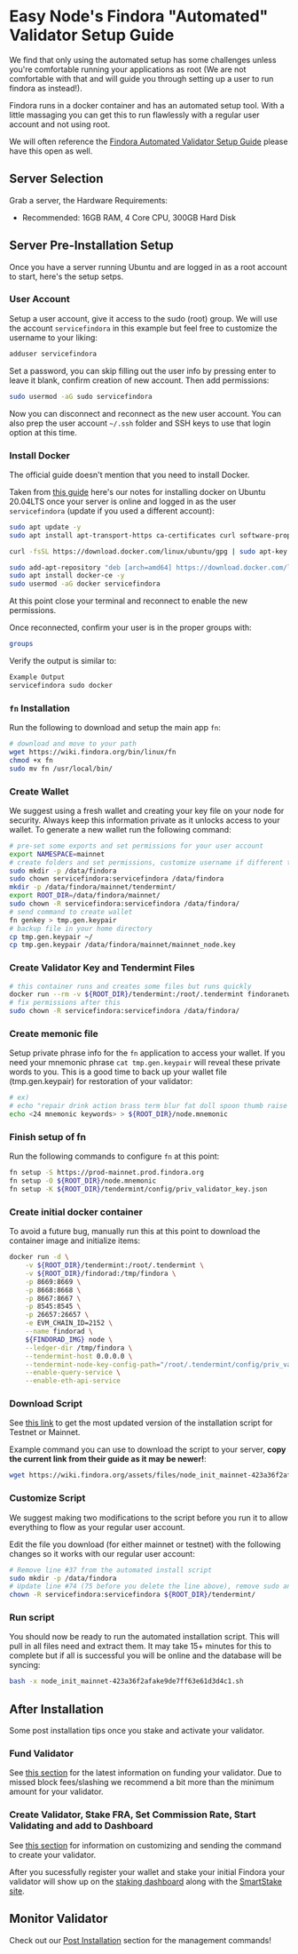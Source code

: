 # Easy Node's Findora "Automated" Validator Setup Guide
We find that only using the automated setup has some challenges unless you're comfortable running your applications as root (We are not comfortable with that and will guide you through setting up a user to run findora as instead!).

Findora runs in a docker container and has an automated setup tool. With a little massaging you can get this to run flawlessly with a regular user account and not using root.

We will often reference the [Findora Automated Validator Setup Guide](https://wiki.findora.org/docs/guides/auto-setup) please have this open as well.

## Server Selection
Grab a server, the Hardware Requirements:
- Recommended: 16GB RAM, 4 Core CPU, 300GB Hard Disk

## Server Pre-Installation Setup
Once you have a server running Ubuntu and are logged in as a root account to start, here's the setup setps.

### User Account
Setup a user account, give it access to the sudo (root) group. We will use the account `servicefindora` in this example but feel free to customize the username to your liking:

```bash
adduser servicefindora
```

Set a password, you can skip filling out the user info by pressing enter to leave it blank, confirm creation of new account. Then add permissions:

```bash
sudo usermod -aG sudo servicefindora
```

Now you can disconnect and reconnect as the new user account. You can also prep the user account `~/.ssh` folder and SSH keys to use that login option at this time.

### Install Docker
The official guide doesn't mention that you need to install Docker. 

Taken from [this guide](https://www.digitalocean.com/community/tutorials/how-to-install-and-use-docker-on-ubuntu-20-04) here's our notes for installing docker on Ubuntu 20.04LTS once your server is online and logged in as the user `servicefindora` (update if you used a different account):

```bash
sudo apt update -y
sudo apt install apt-transport-https ca-certificates curl software-properties-common -y
```

```bash
curl -fsSL https://download.docker.com/linux/ubuntu/gpg | sudo apt-key add -
```

```bash
sudo add-apt-repository "deb [arch=amd64] https://download.docker.com/linux/ubuntu focal stable"
sudo apt install docker-ce -y
sudo usermod -aG docker servicefindora
```

At this point close your terminal and reconnect to enable the new permissions.

Once reconnected, confirm your user is in the proper groups with:

```bash
groups
```

Verify the output is similar to:

```bash
Example Output
servicefindora sudo docker
```

### `fn` Installation
Run the following to download and setup the main app `fn`:

```bash
# download and move to your path
wget https://wiki.findora.org/bin/linux/fn
chmod +x fn
sudo mv fn /usr/local/bin/
```

### Create Wallet
We suggest using a fresh wallet and creating your key file on your node for security. Always keep this information private as it unlocks access to your wallet. To generate a new wallet run the following command:

```bash
# pre-set some exports and set permissions for your user account
export NAMESPACE=mainnet
# create folders and set permissions, customize username if different than `servicefindora`
sudo mkdir -p /data/findora
sudo chown servicefindora:servicefindora /data/findora
mkdir -p /data/findora/mainnet/tendermint/
export ROOT_DIR=/data/findora/mainnet/
sudo chown -R servicefindora:servicefindora /data/findora/
# send command to create wallet
fn genkey > tmp.gen.keypair
# backup file in your home directory
cp tmp.gen.keypair ~/
cp tmp.gen.keypair /data/findora/mainnet/mainnet_node.key
```

### Create Validator Key and Tendermint Files

```bash
# this container runs and creates some files but runs quickly
docker run --rm -v ${ROOT_DIR}/tendermint:/root/.tendermint findoranetwork/findorad:latest init --mainnet || exit 1
# fix permissions after this
sudo chown -R servicefindora:servicefindora /data/findora/
```

### Create memonic file
Setup private phrase info for the `fn` application to access your wallet. If you need your mnemonic phrase `cat tmp.gen.keypair` will reveal these private words to you. This is a good time to back up your wallet file (tmp.gen.keypair) for restoration of your validator:

```bash
# ex)
# echo "repair drink action brass term blur fat doll spoon thumb raise squirrel tornado engine tumble picnic approve elegant tube urge ghost secret seminar blame" > ${ROOT_DIR}/node.mnemonic
echo <24 mnemonic keywords> > ${ROOT_DIR}/node.mnemonic
```

### Finish setup of fn
Run the following commands to configure `fn` at this point:

```bash
fn setup -S https://prod-mainnet.prod.findora.org
fn setup -O ${ROOT_DIR}/node.mnemonic
fn setup -K ${ROOT_DIR}/tendermint/config/priv_validator_key.json
```

### Create initial docker container
To avoid a future bug, manually run this at this point to download the container image and initialize items:

```bash
docker run -d \
    -v ${ROOT_DIR}/tendermint:/root/.tendermint \
    -v ${ROOT_DIR}/findorad:/tmp/findora \
    -p 8669:8669 \
    -p 8668:8668 \
    -p 8667:8667 \
    -p 8545:8545 \
    -p 26657:26657 \
    -e EVM_CHAIN_ID=2152 \
    --name findorad \
    ${FINDORAD_IMG} node \
    --ledger-dir /tmp/findora \
    --tendermint-host 0.0.0.0 \
    --tendermint-node-key-config-path="/root/.tendermint/config/priv_validator_key.json" \
    --enable-query-service \
    --enable-eth-api-service
```

### Download Script

See [this link](https://wiki.findora.org/docs/guides/auto-setup#download-and-run-the-automated-setup-script) to get the most updated version of the installation script for Testnet or Mainnet.

Example command you can use to download the script to your server, **copy the current link from their guide as it may be newer!**:

```bash
wget https://wiki.findora.org/assets/files/node_init_mainnet-423a36f2afake9de7ff63e61d3d4c1.sh
```

### Customize Script
We suggest making two modifications to the script before you run it to allow everything to flow as your regular user account. 

Edit the file you download (for either mainnet or testnet) with the following changes so it works with our regular user account:
```bash
# Remove line #37 from the automated install script
sudo mkdir -p /data/findora
# Update line #74 (75 before you delete the line above), remove sudo and update user account
chown -R servicefindora:servicefindora ${ROOT_DIR}/tendermint/
```

### Run script
You should now be ready to run the automated installation script. This will pull in all files need and extract them. It may take 15+ minutes for this to complete but if all is successful you will be online and the database will be syncing:

```bash
bash -x node_init_mainnet-423a36f2afake9de7ff63e61d3d4c1.sh
```

## After Installation
Some post installation tips once you stake and activate your validator.

### Fund Validator
See [this section](https://wiki.findora.org/docs/guides/auto-setup#fund-your-validator) for the latest information on funding your validator. Due to missed block fees/slashing we recommend a bit more than the minimum amount for your validator.

### Create Validator, Stake FRA, Set Commission Rate, Start Validating and add to Dashboard
See [this section](https://wiki.findora.org/docs/guides/auto-setup#stake-initial-fra-and-set-commission-rate) for information on customizing and sending the command to create your validator.

After you sucessfully register your wallet and stake your initial Findora your validator will show up on the [staking dashboard](https://findorascan.io/nodes) along with the [SmartStake site](https://findora.smartstake.io/).

## Monitor Validator
Check out our [Post Installation](/findora/post) section for the management commands!